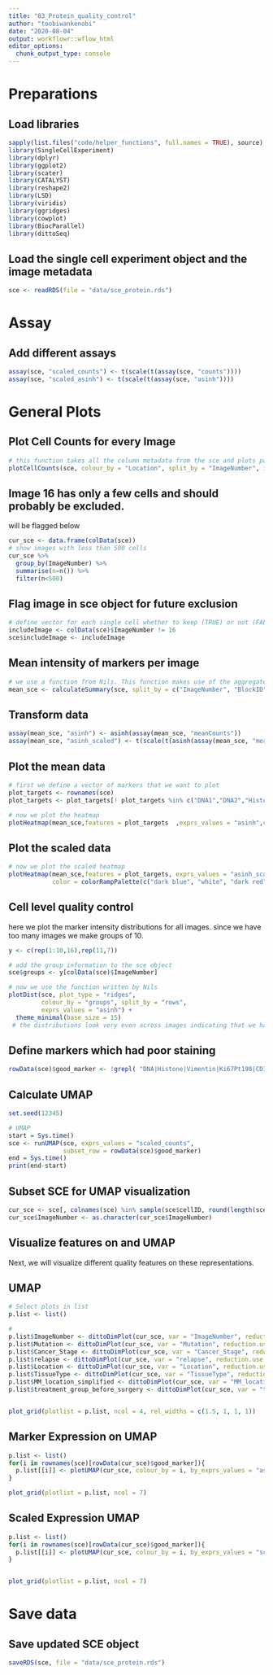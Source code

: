 ```yaml
---
title: "03_Protein_quality_control"
author: "toobiwankenobi"
date: "2020-08-04"
output: workflowr::wflow_html
editor_options:
  chunk_output_type: console
---
```


# Preparations

## Load libraries

```r
sapply(list.files("code/helper_functions", full.names = TRUE), source)
library(SingleCellExperiment)
library(dplyr)
library(ggplot2)
library(scater)
library(CATALYST)
library(reshape2)
library(LSD)
library(viridis)
library(ggridges)
library(cowplot)
library(BiocParallel)
library(dittoSeq)
```

## Load the single cell experiment object and the image metadata

```r
sce <- readRDS(file = "data/sce_protein.rds")
```

# Assay

## Add different assays

```r
assay(sce, "scaled_counts") <- t(scale(t(assay(sce, "counts"))))
assay(sce, "scaled_asinh") <- t(scale(t(assay(sce, "asinh"))))
```

# General Plots

## Plot Cell Counts for every Image

```r
# this function takes all the column metadata from the sce and plots parts thereof
plotCellCounts(sce, colour_by = "Location", split_by = "ImageNumber", imageID = "ImageNumber")
```

## Image 16 has only a few cells and should probably be excluded.
will be flagged below

```r
cur_sce <- data.frame(colData(sce))
# show images with less than 500 cells
cur_sce %>%
  group_by(ImageNumber) %>%
  summarise(n=n()) %>%
  filter(n<500)
```

## Flag image in sce object for future exclusion

```r
# define vector for each single cell whether to keep (TRUE) or not (FALSE)
includeImage <- colData(sce)$ImageNumber != 16
sce$includeImage <- includeImage
```

## Mean intensity of markers per image

```r
# we use a function from Nils. This function makes use of the aggregate function to calculate the mean for each channel over all specified groups
mean_sce <- calculateSummary(sce, split_by = c("ImageNumber", "BlockID", "Location","Mutation","Cancer_Stage", "Status_at_3m","E_I_D","Adjuvant"), exprs_values = "counts")
``` 

## Transform data

```r
assay(mean_sce, "asinh") <- asinh(assay(mean_sce, "meanCounts"))
assay(mean_sce, "asinh_scaled") <- t(scale(t(asinh(assay(mean_sce, "meanCounts")))))
```

## Plot the mean data

```r
# first we define a vector of markers that we want to plot
plot_targets <- rownames(sce)
plot_targets <- plot_targets[! plot_targets %in% c("DNA1","DNA2","HistoneH3")]

# now we plot the heatmap
plotHeatmap(mean_sce,features = plot_targets  ,exprs_values = "asinh",colour_columns_by = "ImageNumber",color = viridis(100))
```

## Plot the scaled data

```r
# now we plot the scaled heatmap
plotHeatmap(mean_sce,features = plot_targets, exprs_values = "asinh_scaled", colour_columns_by = c("ImageNumber"), zlim = c(-3,3),
            color = colorRampPalette(c("dark blue", "white", "dark red"))(100))
```

## Cell level quality control
here we plot the marker intensity distributions for all images. since we have too many images we make groups of 10.

```r
y <- c(rep(1:10,16),rep(11,7))

# add the group information to the sce object
sce$groups <- y[colData(sce)$ImageNumber]

# now we use the function written by Nils
plotDist(sce, plot_type = "ridges", 
         colour_by = "groups", split_by = "rows", 
         exprs_values = "asinh") + 
  theme_minimal(base_size = 15)
 # the distributions look very even across images indicating that we have no major batch effects.

```

## Define markers which had poor staining

```r
rowData(sce)$good_marker <- !grepl( "DNA|Histone|Vimentin|Ki67Pt198|CD19|TOX1",rownames(sce))
```

## Calculate UMAP

```r
set.seed(12345)

# UMAP
start = Sys.time()
sce <- runUMAP(sce, exprs_values = "scaled_counts", 
               subset_row = rowData(sce)$good_marker)
end = Sys.time()
print(end-start)
```

## Subset SCE for UMAP visualization

```r
cur_sce <- sce[, colnames(sce) %in% sample(sce$cellID, round(length(sce$cellID)*0.05))]
cur_sce$ImageNumber <- as.character(cur_sce$ImageNumber)
```

## Visualize features on and UMAP
Next, we will visualize different quality features on these representations.

## UMAP

```r
# Select plots in list
p.list <- list()

# 
p.list$ImageNumber <- dittoDimPlot(cur_sce, var = "ImageNumber", reduction.use = "UMAP", size = 0.5, legend.show = FALSE) 
p.list$Mutation <- dittoDimPlot(cur_sce, var = "Mutation", reduction.use = "UMAP", size = 0.5)
p.list$Cancer_Stage <- dittoDimPlot(cur_sce, var = "Cancer_Stage", reduction.use = "UMAP", size = 0.5)
p.list$relapse <- dittoDimPlot(cur_sce, var = "relapse", reduction.use = "UMAP", size = 0.5)
p.list$Location <- dittoDimPlot(cur_sce, var = "Location", reduction.use = "UMAP", size = 0.5)
p.list$TissueType <- dittoDimPlot(cur_sce, var = "TissueType", reduction.use = "UMAP", size = 0.5)
p.list$MM_location_simplified <- dittoDimPlot(cur_sce, var = "MM_location_simplified", reduction.use = "UMAP", size = 0.5)
p.list$treatment_group_before_surgery <- dittoDimPlot(cur_sce, var = "treatment_group_before_surgery", reduction.use = "UMAP", size = 0.5)


plot_grid(plotlist = p.list, ncol = 4, rel_widths = c(1.5, 1, 1, 1))
```

## Marker Expression on UMAP

```r
p.list <- list()
for(i in rownames(sce)[rowData(cur_sce)$good_marker]){
  p.list[[i]] <- plotUMAP(cur_sce, colour_by = i, by_exprs_values = "asinh")
}

plot_grid(plotlist = p.list, ncol = 7)
```

## Scaled Expression UMAP

```r
p.list <- list()
for(i in rownames(sce)[rowData(cur_sce)$good_marker]){
  p.list[[i]] <- plotUMAP(cur_sce, colour_by = i, by_exprs_values = "scaled_asinh")
}


plot_grid(plotlist = p.list, ncol = 7)
```

# Save data

## Save updated SCE object

```r
saveRDS(sce, file = "data/sce_protein.rds")
```

